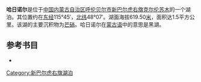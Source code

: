 '''哈日诺尔'''是位于[[中国|中国]][[内蒙古自治区|内蒙古自治区]][[呼伦贝尔市|呼伦贝尔市]][[新巴尔虎右旗|新巴尔虎右旗]][[克尔伦苏木|克尔伦苏木]]的一个湖泊。其位置约在[[东经|东经]]115°45′，[[北纬|北纬]]48°07′。湖面海拔619.50[[米_(單位)|米]]，面积达1.5平方公里。该湖的主要沉积物为[[芒硝|芒硝]]。哈日诺尔在[[蒙古语|蒙古语]]中的意思是黑湖。
== 参考书目 ==
*{{cite book|author=牧寒 |title=《内蒙古湖泊》 |year=2003 |publisher=内蒙古人民出版社 |isbn=9787204039883  }}
{{模板:呼伦贝尔市湖泊}}
{{内蒙古小作品}}

[[Category:新巴尔虎右旗湖泊|Category:新巴尔虎右旗湖泊]]
